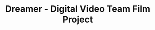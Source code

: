 ---
key: 6
href: "https://youtu.be/u6KTRAvOqEA?si=cow-zzKyeIFO6ARi"
title: "Dreamer - Digital Video Team Film Project"
publishedAt: "2025-01-08"
images:
  - "/images/projects/project-01/video-06.mp4"
summary: "RMIT Digital Video - Team Film. @marcseyes1665, @xhxk5694, @Tony_Asmodeous from YouTube"

---